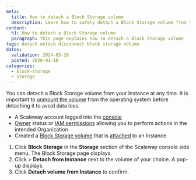 ```yaml
---
meta:
  title: How to detach a Block Storage volume
  description: Learn how to safely detach a Block Storage volume from your Scaleway Instance
content:
  h1: How to detach a Block Storage volume
  paragraph: This page explains how to detach a Block Storage volume
tags: detach unlock disconnect block storage volume
dates:
  validation: 2024-05-28
  posted: 2020-01-10
categories:
  - block-storage
  - storage
---
```


You can detach a Block Storage volume from your Instance at any time. It is important to [unmount the volume](/storage/block/api-cli/unmounting-a-volume/) from the operating system before detaching it to avoid data loss.

<Macro id="requirements" />

- A Scaleway account logged into the [console](https://console.scaleway.com)
- [Owner](/identity-and-access-management/iam/concepts/#owner) status or [IAM permissions](/identity-and-access-management/iam/concepts/#permission) allowing you to perform actions in the intended Organization
- Created a [Block Storage volume](/storage/block/how-to/create-a-volume/) that is [attached](/storage/block/how-to/attach-a-volume) to an Instance


1. Click **Block Storage** in the **Storage** section of the Scaleway console side menu. The Block Storage page displays.
2. Click <Icon name="more" /> > **Detach from Instance** next to the volume of your choice. A pop-up displays.
3. Click **Detach volume from Instance** to confirm.


